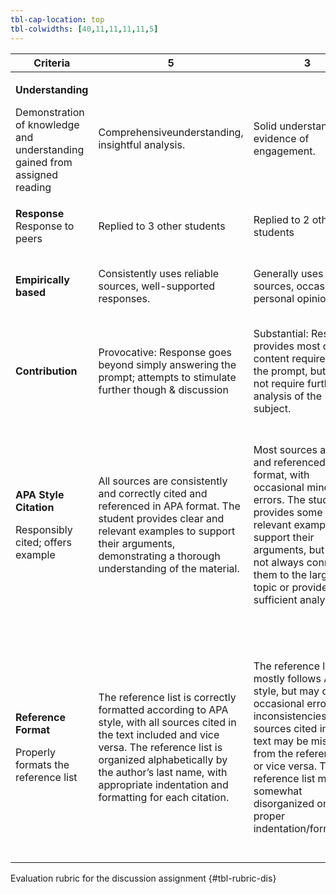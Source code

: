 ```yaml
---
tbl-cap-location: top
tbl-colwidths: [40,11,11,11,11,5]
---
```


+---------------------------------------------------------------------------+------------------------------------------------------------------------------------------------------------------------------------------------------------------------------------------------------------------------------------------------------------------------+--------------------------------------------------------------------------------------------------------------------------------------------------------------------------------------------------------------------------------------------------------------------------------+-----------------------------------------------------------------------------------------------------------------------------------------------------------------------------------------------------------------------------------------------------------------------------------+--------------------------------------------------------------------------------------------------------------------------------------------------------------------------------------------------------------------------------+----------+
| Criteria                                                                  | 5                                                                                                                                                                                                                                                                      | 3                                                                                                                                                                                                                                                                              | 2                                                                                                                                                                                                                                                                                 | 0                                                                                                                                                                                                                              | Pts      |
+===========================================================================+========================================================================================================================================================================================================================================================================+================================================================================================================================================================================================================================================================================+===================================================================================================================================================================================================================================================================================+================================================================================================================================================================================================================================+==========+
| **Understanding**                                                         | Comprehensiveunderstanding, insightful analysis.                                                                                                                                                                                                                       | Solid understanding, evidence of engagement.                                                                                                                                                                                                                                   | Limited understanding, incomplete analysis.                                                                                                                                                                                                                                       | No understanding demonstrated.                                                                                                                                                                                                 | 5        |
|                                                                           |                                                                                                                                                                                                                                                                        |                                                                                                                                                                                                                                                                                |                                                                                                                                                                                                                                                                                   |                                                                                                                                                                                                                                |          |
| Demonstration of knowledge and understanding gained from assigned reading |                                                                                                                                                                                                                                                                        |                                                                                                                                                                                                                                                                                |                                                                                                                                                                                                                                                                                   |                                                                                                                                                                                                                                |          |
+---------------------------------------------------------------------------+------------------------------------------------------------------------------------------------------------------------------------------------------------------------------------------------------------------------------------------------------------------------+--------------------------------------------------------------------------------------------------------------------------------------------------------------------------------------------------------------------------------------------------------------------------------+-----------------------------------------------------------------------------------------------------------------------------------------------------------------------------------------------------------------------------------------------------------------------------------+--------------------------------------------------------------------------------------------------------------------------------------------------------------------------------------------------------------------------------+----------+
| **Response**\                                                             | Replied to 3 other students                                                                                                                                                                                                                                            | Replied to 2 other students                                                                                                                                                                                                                                                    | Replied to 1 other students                                                                                                                                                                                                                                                       |                                                                                                                                                                                                                                | 5        |
| Response to peers                                                         |                                                                                                                                                                                                                                                                        |                                                                                                                                                                                                                                                                                |                                                                                                                                                                                                                                                                                   |                                                                                                                                                                                                                                |          |
+---------------------------------------------------------------------------+------------------------------------------------------------------------------------------------------------------------------------------------------------------------------------------------------------------------------------------------------------------------+--------------------------------------------------------------------------------------------------------------------------------------------------------------------------------------------------------------------------------------------------------------------------------+-----------------------------------------------------------------------------------------------------------------------------------------------------------------------------------------------------------------------------------------------------------------------------------+--------------------------------------------------------------------------------------------------------------------------------------------------------------------------------------------------------------------------------+----------+
| **Empirically based**                                                     | Consistently uses reliable sources, well-supported responses.                                                                                                                                                                                                          | Generally uses reliable sources, occasional personal opinions.                                                                                                                                                                                                                 | Largely based on personal opinions, limited use of sources.                                                                                                                                                                                                                       | Consistently relies on personal opinions, no reliable sources used.                                                                                                                                                            | 5        |
+---------------------------------------------------------------------------+------------------------------------------------------------------------------------------------------------------------------------------------------------------------------------------------------------------------------------------------------------------------+--------------------------------------------------------------------------------------------------------------------------------------------------------------------------------------------------------------------------------------------------------------------------------+-----------------------------------------------------------------------------------------------------------------------------------------------------------------------------------------------------------------------------------------------------------------------------------+--------------------------------------------------------------------------------------------------------------------------------------------------------------------------------------------------------------------------------+----------+
| **Contribution**                                                          | Provocative: Response goes beyond simply answering the prompt; attempts to stimulate further though & discussion                                                                                                                                                       | Substantial: Response provides most of the content required by the prompt, but does not require further analysis of the subject.                                                                                                                                               | Superficial: Response provides obvious information without further analysis of the concept; lacks depth of knowledge or reasoning.                                                                                                                                                | Not acceptable:                                                                                                                                                                                                                | 5        |
|                                                                           |                                                                                                                                                                                                                                                                        |                                                                                                                                                                                                                                                                                |                                                                                                                                                                                                                                                                                   |                                                                                                                                                                                                                                |          |
|                                                                           |                                                                                                                                                                                                                                                                        |                                                                                                                                                                                                                                                                                |                                                                                                                                                                                                                                                                                   | Information is minimal.                                                                                                                                                                                                        |          |
+---------------------------------------------------------------------------+------------------------------------------------------------------------------------------------------------------------------------------------------------------------------------------------------------------------------------------------------------------------+--------------------------------------------------------------------------------------------------------------------------------------------------------------------------------------------------------------------------------------------------------------------------------+-----------------------------------------------------------------------------------------------------------------------------------------------------------------------------------------------------------------------------------------------------------------------------------+--------------------------------------------------------------------------------------------------------------------------------------------------------------------------------------------------------------------------------+----------+
| **APA Style Citation**                                                    | All sources are consistently and correctly cited and referenced in APA format. The student provides clear and relevant examples to support their arguments, demonstrating a thorough understanding of the material.                                                    | Most sources are cited and referenced in APA format, with occasional minor errors. The student provides some relevant examples to support their arguments, but may not always connect them to the larger topic or provide sufficient analysis.                                 | Some attempt is made to cite sources in APA format, but they may not be consistently or correctly cited. The student provides few or irrelevant examples to support their arguments, and may not demonstrate a clear understanding of the material.                               | No sources are cited or referenced in APA format, or sources are improperly cited. The student provides no examples to support their arguments, or provides only irrelevant or factually incorrect examples.                   | 5        |
|                                                                           |                                                                                                                                                                                                                                                                        |                                                                                                                                                                                                                                                                                |                                                                                                                                                                                                                                                                                   |                                                                                                                                                                                                                                |          |
| Responsibly cited; offers example                                         |                                                                                                                                                                                                                                                                        |                                                                                                                                                                                                                                                                                |                                                                                                                                                                                                                                                                                   |                                                                                                                                                                                                                                |          |
+---------------------------------------------------------------------------+------------------------------------------------------------------------------------------------------------------------------------------------------------------------------------------------------------------------------------------------------------------------+--------------------------------------------------------------------------------------------------------------------------------------------------------------------------------------------------------------------------------------------------------------------------------+-----------------------------------------------------------------------------------------------------------------------------------------------------------------------------------------------------------------------------------------------------------------------------------+--------------------------------------------------------------------------------------------------------------------------------------------------------------------------------------------------------------------------------+----------+
| **Reference Format**                                                      | The reference list is correctly formatted according to APA style, with all sources cited in the text included and vice versa. The reference list is organized alphabetically by the author's last name, with appropriate indentation and formatting for each citation. | The reference list mostly follows APA style, but may contain occasional errors or inconsistencies. Some sources cited in the text may be missing from the reference list or vice versa. The reference list may be somewhat disorganized or lack proper indentation/formatting. | Attempt is made to follow APA style for the reference list, but there are frequent errors or inconsistencies. Many sources cited in the text may be missing from the reference list or vice versa. The reference list may be disorganized and lack proper indentation/formatting. | The reference list does not follow APA style at all, or is missing altogether. Many sources cited in the text are missing from the reference list or vice versa. The reference list may be disorganized and difficult to read. | 5        |
|                                                                           |                                                                                                                                                                                                                                                                        |                                                                                                                                                                                                                                                                                |                                                                                                                                                                                                                                                                                   |                                                                                                                                                                                                                                |          |
| Properly formats the reference list                                       |                                                                                                                                                                                                                                                                        |                                                                                                                                                                                                                                                                                |                                                                                                                                                                                                                                                                                   |                                                                                                                                                                                                                                |          |
+---------------------------------------------------------------------------+------------------------------------------------------------------------------------------------------------------------------------------------------------------------------------------------------------------------------------------------------------------------+--------------------------------------------------------------------------------------------------------------------------------------------------------------------------------------------------------------------------------------------------------------------------------+-----------------------------------------------------------------------------------------------------------------------------------------------------------------------------------------------------------------------------------------------------------------------------------+--------------------------------------------------------------------------------------------------------------------------------------------------------------------------------------------------------------------------------+----------+

Evaluation rubric for the discussion assignment {#tbl-rubric-dis}
